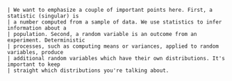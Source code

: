 ```
| We want to emphasize a couple of important points here. First, a statistic (singular) is
| a number computed from a sample of data. We use statistics to infer information about a
| population. Second, a random variable is an outcome from an experiment. Deterministic
| processes, such as computing means or variances, applied to random variables, produce
| additional random variables which have their own distributions. It's important to keep
| straight which distributions you're talking about.
```
